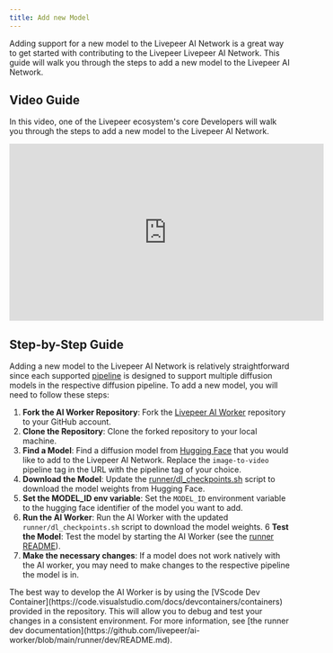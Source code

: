 ```yaml
---
title: Add new Model
---
```


Adding support for a new model to the Livepeer AI Network is a great way to get started
with contributing to the Livepeer Livepeer AI Network. This guide will walk you through
the steps to add a new model to the Livepeer AI Network.

## Video Guide

In this video, one of the Livepeer ecosystem's core Developers will walk you
through the steps to add a new model to the Livepeer AI Network.

<iframe
  width="560"
  height="315"
  src="https://www.youtube.com/watch?v=aqz-KE-bpKQ"
  title="YouTube video player"
  frameborder="0"
  allow="accelerometer; autoplay; clipboard-write; encrypted-media; gyroscope; picture-in-picture"
  allowFullScreen
></iframe>

## Step-by-Step Guide

Adding a new model to the Livepeer AI Network is relatively straightforward since each
supported [pipeline](/ai/guides/add-pipeline) is designed to support multiple
diffusion models in the respective diffusion pipeline. To add a new model, you
will need to follow these steps:

1. **Fork the AI Worker Repository**: Fork the
   [Livepeer AI Worker](https://github.com/livepeer/ai-worker) repository to
   your GitHub account.
2. **Clone the Repository**: Clone the forked repository to your local machine.
3. **Find a Model**: Find a diffusion model from
   [Hugging Face](https://huggingface.co/models?pipeline_tag=image-to-video)
   that you would like to add to the Livepeer AI Network. Replace the `image-to-video`
   pipeline tag in the URL with the pipeline tag of your choice.
4. **Download the Model**: Update the
   [runner/dl_checkpoints.sh](https://github.com/livepeer/ai-worker/blob/main/runner/dl_checkpoints.sh#L73)
   script to download the model weights from Hugging Face.
5. **Set the MODEL_ID env variable**: Set the `MODEL_ID` environment variable to
   the hugging face identifier of the model you want to add.
6. **Run the AI Worker**: Run the AI Worker with the updated
   `runner/dl_checkpoints.sh` script to download the model weights. 6 **Test the
   Model**: Test the model by starting the AI Worker (see the
   [runner README](https://github.com/livepeer/ai-worker/tree/main/runner#readme)).
7. **Make the necessary changes**: If a model does not work natively with the AI
   worker, you may need to make changes to the respective pipeline the model is
   in.

<Tip>
  The best way to develop the AI Worker is by using the [VScode Dev
  Container](https://code.visualstudio.com/docs/devcontainers/containers)
  provided in the repository. This will allow you to debug and test your changes
  in a consistent environment. For more information, see [the runner dev
  documentation](https://github.com/livepeer/ai-worker/blob/main/runner/dev/README.md).
</Tip>

